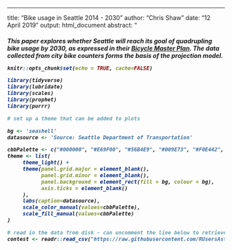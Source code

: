 ---
title: "Bike usage in Seattle 2014 - 2030"
author: "Chris Shaw"
date: "12 April 2019"
output: html_document
abstract: "<h5 style='font-style:italic'>This paper explores whether Seattle will reach its goal of quadrupling bike usage by 2030, as expressed in their [Bicycle Master Plan](http://www.seattle.gov/transportation/sdot-document-library/citywide-plans/modal-plans/bicycle-master-plan).  The data collected from city bike counters forms the basis of the projection model.



```r
knitr::opts_chunk$set(echo = TRUE, cache=FALSE)
```


```r
library(tidyverse)
library(lubridate)
library(scales)
library(prophet)
library(purrr)

# set up a theme that can be added to plots

bg <- 'seashell'
datasource <- 'Source: Seattle Department of Transportation'

cbbPalette <- c("#000000", "#E69F00", "#56B4E9", "#009E73", "#F0E442", "#0072B2", "#D55E00", "#CC79A7")
theme <- list(
     theme_light() +
     theme(panel.grid.major = element_blank(),
           panel.grid.minor = element_blank(),
           panel.background = element_rect(fill = bg, colour = bg),
           axis.ticks = element_blank()
     ), 
     labs(caption=datasource),
     scale_color_manual(values=cbbPalette),
     scale_fill_manual(values=cbbPalette)
)

```


```r
# read in the data from disk - can uncomment the line below to retrieve from github if required
contest <- readr::read_csv("https://raw.githubusercontent.com/RUsersAsturias/contest/gh-pages/_data/data%20w%20hour.csv")

```
